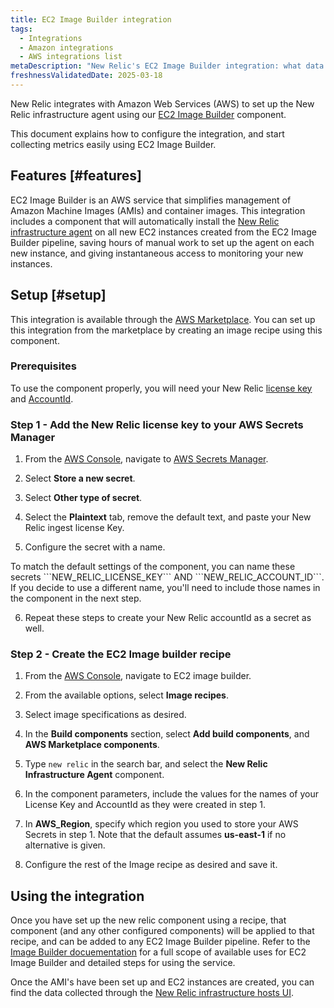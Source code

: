 ```yaml
---
title: EC2 Image Builder integration
tags:
  - Integrations
  - Amazon integrations
  - AWS integrations list
metaDescription: "New Relic's EC2 Image Builder integration: what data it reports and how to enable it."
freshnessValidatedDate: 2025-03-18
---
```


New Relic integrates with Amazon Web Services (AWS) to set up the New Relic infrastructure agent using our [EC2 Image Builder](https://aws.amazon.com/image-builder/) component. 

This document explains how to configure the integration, and start collecting metrics easily using EC2 Image Builder.

## Features [#features]

EC2 Image Builder is an AWS service that simplifies management of Amazon Machine Images (AMIs) and container images. This integration includes a component that will automatically install the [New Relic infrastructure agent](https://docs.newrelic.com/docs/infrastructure/introduction-infra-monitoring/) on all new EC2 instances created from the EC2 Image Builder pipeline, saving hours of manual work to set up the agent on each new instance, and giving instantaneous access to monitoring your new instances.

## Setup [#setup]

This integration is available through the [AWS Marketplace](https://aws.amazon.com/marketplace/pp/prodview-7l3xgom3n4v7q?sr=0-7&ref_=beagle&applicationId=AWS-Marketplace-Console). You can set up this integration from the marketplace by creating an image recipe using this component.

### Prerequisites

To use the component properly, you will need your New Relic [license key](/docs/apis/intro-apis/new-relic-api-keys/#overview-keys) and [AccountId](/docs/accounts-partnerships/accounts/account-setup/account-id).

### Step 1 - Add the New Relic license key to your AWS Secrets Manager

1. From the [AWS Console](console.aws.amazon.com), navigate to [AWS Secrets Manager](https://aws.amazon.com/secrets-manager/).

2. Select **Store a new secret**.

3. Select **Other type of secret**.

4. Select the **Plaintext** tab, remove the default text, and paste your New Relic ingest license Key.

5. Configure the secret with a name.

<Callout variant="tip">
  To match the default settings of the component, you can name these secrets ```NEW_RELIC_LICENSE_KEY``` AND ```NEW_RELIC_ACCOUNT_ID```. If you decide to use a different name, you'll need to include those names in the component in the next step.
</Callout>

6. Repeat these steps to create your New Relic accountId as a secret as well.

### Step 2 - Create the EC2 Image builder recipe

1. From the [AWS Console](console.aws.amazon.com), navigate to EC2 image builder.

2. From the available options, select **Image recipes**.

3. Select image specifications as desired.

4. In the **Build components** section, select **Add build components**, and **AWS Marketplace components**.

5. Type ```new relic``` in the search bar, and select the **New Relic Infrastructure Agent** component.

6. In the component parameters, include the values for the names of your License Key and AccountId as they were created in step 1.

7. In **AWS_Region**, specify which region you used to store your AWS Secrets in step 1. Note that the default assumes **us-east-1** if no alternative is given.

8. Configure the rest of the Image recipe as desired and save it.

## Using the integration

Once you have set up the new relic component using a recipe, that component (and any other configured components) will be applied to that recipe, and can be added to any EC2 Image Builder pipeline. Refer to the [Image Builder docuementation](https://docs.aws.amazon.com/imagebuilder/latest/userguide/what-is-image-builder.html) for a full scope of available uses for EC2 Image Builder and detailed steps for using the service.

Once the AMI's have been set up and EC2 instances are created, you can find the data collected through the [New Relic infrastructure hosts UI](https://docs.newrelic.com/docs/infrastructure/infrastructure-data/infrastructure-ui-pages/infra-hosts-ui-page/).
